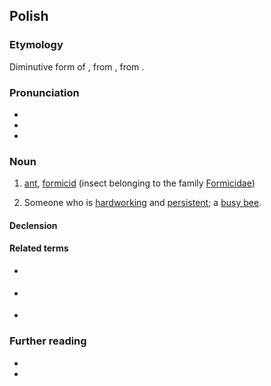 {{also|mrówką}}
==Polish==
{{wp|lang=pl}}

===Etymology===
Diminutive form of {{m|pl|mrowa}}, from {{etyl|sla-pro|pl}} {{m|sla-pro|*morvъ}}, from {{inh|pl|ine-pro|*morwi-}}.

===Pronunciation===
* {{pl-IPA}}
* {{audio|pl|pl-mrówka.ogg|audio}}
* {{rhymes|pl|ufka}}

===Noun===
{{pl-noun|f|aug=mrówa|dim=mróweczka}}

# [[ant]], [[formicid]] (insect belonging to the family [[Formicidae]])
# {{lb|pl|by extension}} Someone who is [[hardworking]] and [[persistent]]; a [[busy bee]].

====Declension====
{{pl-decl-noun-f}}

====Related terms====
* {{q|adjectives}} {{l|pl|[[mrówczy]], [[mrówczany]], [[mrówkowy]], [[rówkowaty]]}}
* {{q|nouns}} {{l|pl|[[mrowie]], [[mrowiec]], [[mrowienie]], [[mrowisko]], [[mrówczan]], [[mrówczę]], [[mrówki]], [[mrówkojad]], [[mrówkożer]], [[mrównik]]}}
* {{q|verb}} {{l|pl|mrowić}}

===Further reading===
* {{R:pl:WSJP}}
* {{R:PWN}}

{{c|pl|Ants}}
